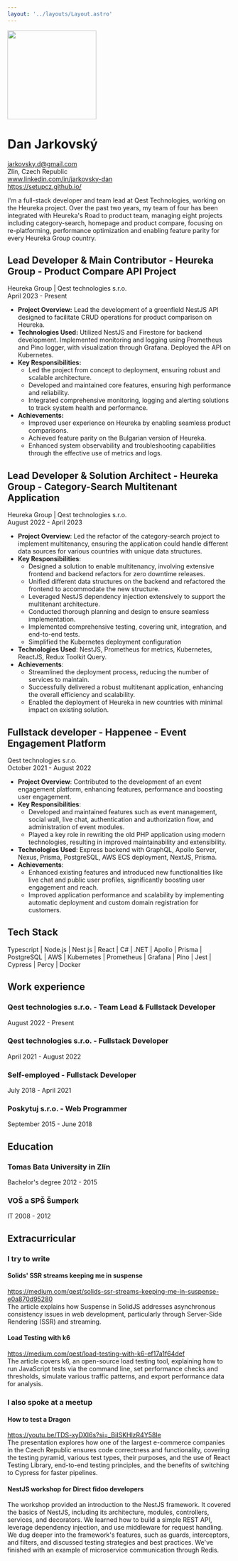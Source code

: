 ```yaml
---
layout: '../layouts/Layout.astro'
---
```


<Image src={profile} alt="" width="200"/>

# Dan Jarkovský

jarkovsky.d@gmail.com <br/>
Zlín, Czech Republic <br/>
www.linkedin.com/in/jarkovsky-dan <br/>
https://setupcz.github.io/

I'm a full-stack developer and team lead at Qest Technologies, working on the Heureka project. Over the past two years,
my team of four has been integrated with Heureka's Road to product team, managing eight projects including
category-search,
homepage and product compare, focusing on re-platforming, performance optimization and enabling feature parity for
every Heureka Group country.

## Lead Developer & Main Contributor - Heureka Group - Product Compare API Project

Heureka Group | Qest technologies s.r.o.<br/>
April 2023 - Present

- __Project Overview:__ Lead the development of a greenfield NestJS API designed to facilitate CRUD operations for
product comparison on Heureka.
- __Technologies Used:__ Utilized NestJS and Firestore for backend development. Implemented monitoring and logging using
Prometheus and Pino logger, with visualization through Grafana. Deployed the API on Kubernetes.
- __Key Responsibilities:__
  - Led the project from concept to deployment, ensuring robust and scalable architecture.
  - Developed and maintained core features, ensuring high performance and reliability.
  - Integrated comprehensive monitoring, logging and alerting solutions to track system health and performance.
- __Achievements:__
  - Improved user experience on Heureka by enabling seamless product comparisons.
  - Achieved feature parity on the Bulgarian version of Heureka.
  - Enhanced system observability and troubleshooting capabilities through the effective use of metrics and logs.

## Lead Developer & Solution Architect - Heureka Group - Category-Search Multitenant Application

Heureka Group | Qest technologies s.r.o.<br/>
August 2022 - April 2023

- **Project Overview**: Led the refactor of the category-search project to implement multitenancy, ensuring the
application could handle different data sources for various countries with unique data structures.
- **Key Responsibilities**:
  - Designed a solution to enable multitenancy, involving extensive frontend and backend refactors for zero downtime releases.
  - Unified different data structures on the backend and refactored the frontend to accommodate the new structure.
  - Leveraged NestJS dependency injection extensively to support the multitenant architecture.
  - Conducted thorough planning and design to ensure seamless implementation.
  - Implemented comprehensive testing, covering unit, integration, and end-to-end tests.
  - Simplified the Kubernetes deployment configuration
- **Technologies Used**: NestJS, Prometheus for metrics, Kubernetes, ReactJS, Redux Toolkit Query.
- **Achievements**:
  - Streamlined the deployment process, reducing the number of services to maintain.
  - Successfully delivered a robust multitenant application, enhancing the overall efficiency and scalability.
  - Enabled the deployment of Heureka in new countries with minimal impact on existing solution.

## Fullstack developer - Happenee - Event Engagement Platform

Qest technologies s.r.o. <br/>
October 2021 - August 2022

- **Project Overview**: Contributed to the development of an event engagement platform, enhancing features, performance
and boosting user engagement.
- **Key Responsibilities**:
  - Developed and maintained features such as event management, social wall, live chat, authentication and
authorization flow, and administration of event modules.
  - Played a key role in rewriting the old PHP application using modern technologies, resulting in improved
maintainability and extensibility.
- **Technologies Used**: Express backend with GraphQL, Apollo Server, Nexus, Prisma, PostgreSQL, AWS ECS deployment,
NextJS, Prisma.
- **Achievements**:
  - Enhanced existing features and introduced new functionalities like live chat and public user profiles,
significantly boosting user engagement and reach.
  - Improved application performance and scalability by implementing automatic deployment and custom domain
registration for customers.

## Tech Stack

Typescript | Node.js | Nest js | React | C# | .NET | Apollo | Prisma | PostgreSQL | AWS | Kubernetes | Prometheus | Grafana | Pino | Jest | Cypress | Percy | Docker

## Work experience

### Qest technologies s.r.o. - Team Lead & Fullstack Developer

August 2022 - Present

### Qest technologies s.r.o. - Fullstack Developer

April 2021 - August 2022

### Self-employed - Fullstack Developer

July 2018 - April 2021

### Poskytuj s.r.o. - Web Programmer

September 2015 - June 2018

## Education

### Tomas Bata University in Zlín

Bachelor's degree 2012 - 2015

### VOŠ a SPŠ Šumperk

IT 2008 - 2012

## Extracurricular

### I try to write

#### Solids' SSR streams keeping me in suspense

https://medium.com/qest/solids-ssr-streams-keeping-me-in-suspense-e0a870d95280 <br />
The article explains how Suspense in SolidJS addresses asynchronous consistency issues in web development,
particularly through Server-Side Rendering (SSR) and streaming.

#### Load Testing with k6

https://medium.com/qest/load-testing-with-k6-ef17a1f64def <br />
The article covers k6, an open-source load testing tool, explaining how to run JavaScript tests via the command line,
set performance checks and thresholds, simulate various traffic patterns, and export performance data for analysis.

### I also spoke at a meetup

#### How to test a Dragon

https://youtu.be/TDS-xyDXI6s?si=_BiISKHlzR4Y58Ie <br />
The presentation explores how one of the largest e-commerce companies in the Czech Republic ensures code correctness
and functionality, covering the testing pyramid, various test types, their purposes, and the use of React Testing
Library, end-to-end testing principles, and the benefits of switching to Cypress for faster pipelines.

#### NestJS workshop for Direct fidoo developers

The workshop provided an introduction to the NestJS framework. It covered the basics of NestJS, including its
architecture, modules, controllers, services, and decorators. We learned how to build a simple REST API,
leverage dependency injection, and use middleware for request handling. We dug deeper into the framework's features,
such as guards, interceptors, and filters, and discussed testing strategies and best practices. We've finished with an
example of microservice communication through Redis.
